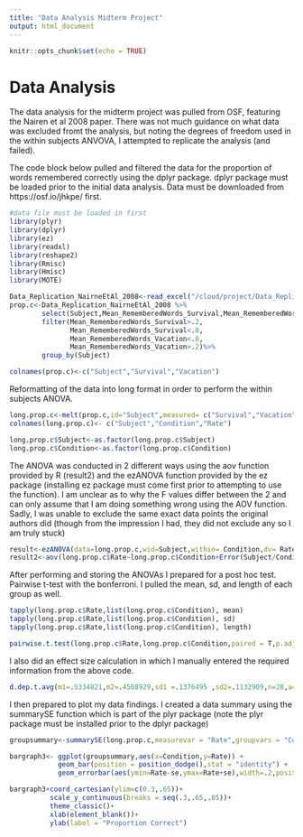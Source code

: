 ```yaml
---
title: "Data Analysis Midterm Project"
output: html_document
---
```


```r
knitr::opts_chunk$set(echo = TRUE)
```

# Data Analysis

The data analysis for the midterm project was pulled from OSF, featuring the Nairen et al 2008 paper. There was not much guidance on what data was excluded fromt the analysis, but noting the degrees of freedom used in the within subjects ANVOVA, I attempted to replicate the analysis (and failed).

The code block below pulled and filtered the data for the proportion of words remembered correctly using the dplyr package. dplyr package must be loaded prior to the initial data analysis. Data must be downloaded from https://osf.io/jhkpe/ first.

```r
#data file must be loaded in first
library(plyr)
library(dplyr)
library(ez)
library(readxl)
library(reshape2)
library(Rmisc)
library(Hmisc)
library(MOTE)

Data_Replication_NairneEtAl_2008<-read_excel("/cloud/project/Data_Replication_NairneEtAl_2008.xls")
prop.c<-Data_Replication_NairneEtAl_2008 %>%
        select(Subject,Mean_RememberedWords_Survival,Mean_RememberedWords_Vacation)%>%
        filter(Mean_RememberedWords_Survival>.2,
               Mean_RememberedWords_Survival<.8,
               Mean_RememberedWords_Vacation<.8,
               Mean_RememberedWords_Vacation>.2)%>%
        group_by(Subject)

colnames(prop.c)<-c("Subject","Survival","Vacation")
```

Reformatting of the data into long format in order to perform the within subjects ANOVA.

```r
long.prop.c<-melt(prop.c,id="Subject",measured= c("Survival","Vacation"))
colnames(long.prop.c)<- c("Subject","Condition","Rate")

long.prop.c$Subject<-as.factor(long.prop.c$Subject)
long.prop.c$Condition<-as.factor(long.prop.c$Condition)
```

The ANOVA was conducted in 2 different ways using the aov function provided by R (result2) and the ezANOVA function provided by the ez package (installing ez package must come first prior to attempting to use the function). I am unclear as to why the F values differ between the 2 and can only assume that I am doing something wrong using the AOV function. Sadly, I was unable to exclude the same exact data points the original authors did (though from the impression I had, they did not exclude any so I am truly stuck)
```r
result<-ezANOVA(data=long.prop.c,wid=Subject,within= Condition,dv= Rate, detailed = T)
result2<-aov(long.prop.c$Rate~long.prop.c$Condition+Error(Subject/Condition), data = long.prop.c)
```

After performing and storing the ANOVAs I prepared for a post hoc test. Pairwise t-test with the bonferroni. I pulled the mean, sd, and length of each group as well. 
```r
tapply(long.prop.c$Rate,list(long.prop.c$Condition), mean)
tapply(long.prop.c$Rate,list(long.prop.c$Condition), sd)
tapply(long.prop.c$Rate,list(long.prop.c$Condition), length)

pairwise.t.test(long.prop.c$Rate,long.prop.c$Condition,paired = T,p.adjust.method = "bonferroni")
```

I also did an effect size calculation in which I manually entered the required information from the above code.
```r
d.dep.t.avg(m1=.5334821,m2=.4508929,sd1 =.1376495 ,sd2=.1132909,n=28,a=.05)
```
I then prepared to plot my data findings. I created a data summary using the summarySE function which is part of the plyr package (note the plyr package must be installed prior to the dplyr package)
```r
groupsummary<-summarySE(long.prop.c,measurevar = "Rate",groupvars = "Condition")

bargraph3<- ggplot(groupsummary,aes(x=Condition,y=Rate)) +
            geom_bar(position = position_dodge(),stat = "identity") +
            geom_errorbar(aes(ymin=Rate-se,ymax=Rate+se),width=.2,position = position_dodge(.9))

bargraph3+coord_cartesian(ylim=c(0.3,.65))+
          scale_y_continuous(breaks = seq(.3,.65,.05))+
          theme_classic()+
          xlab(element_blank())+
          ylab(label = "Proportion Correct")

```

